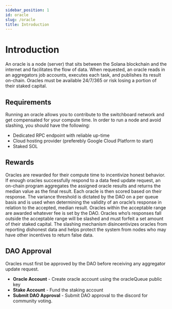 ```yaml
---
sidebar_position: 1
id: oracle
slug: /oracle
title: Introduction
---
```


# Introduction

An oracle is a node (server) that sits between the Solana blockchain and the internet and facilitates the flow of data. When requested, an oracle reads in an aggregators job accounts, executes each task, and publishes its result on-chain. Oracles must be available 24/7/365 or risk losing a portion of their staked capital.

## Requirements

Running an oracle allows you to contribute to the switchboard network and get compensated for your compute time. In order to run a node and avoid slashing, you should have the following:

- Dedicated RPC endpoint with reliable up-time
- Cloud hosting provider (preferebly Google Cloud Platform to start)
- Staked SOL

## Rewards

Oracles are rewarded for their compute time to incentivize honest behavior. If enough oracles successfully respond to a data feed update request, an on-chain program aggregates the assigned oracle results and returns the median value as the final result. Each oracle is then scored based on their response. The variance threshold is dictated by the DAO on a per queue basis and is used when determining the validity of an oracle’s response in relation to the accepted, median result. Oracles within the acceptable range are awarded whatever fee is set by the DAO. Oracles who’s responses fall outside the acceptable range will be slashed and must forfeit a set amount of their staked capital. The slashing mechanism disincentivizes oracles from reporting dishonest data and helps protect the system from nodes who may have other incentives to return false data.

## DAO Approval

Oracles must first be approved by the DAO before receiving any aggregator update request.

- **Oracle Account** - Create oracle account using the oracleQueue public key
- **Stake Account** - Fund the staking account
- **Submit DAO Approval** - Submit DAO approval to the discord for community voting.


<!-- TO DO: Update this with activities like create oracle account, stake , etc-->

<MarkdownImage img="/img/adding_new_oracles.png" unstyled />
